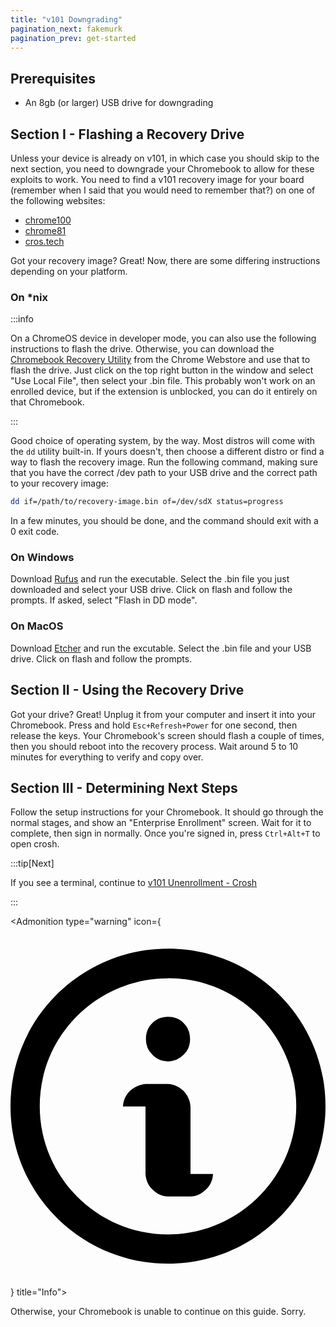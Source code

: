 ```yaml
---
title: "v101 Downgrading"
pagination_next: fakemurk
pagination_prev: get-started
---
```



## Prerequisites

- An 8gb (or larger) USB drive for downgrading

## Section I - Flashing a Recovery Drive

Unless your device is already on v101, in which case you should skip to the next section, you need to downgrade your Chromebook to allow for these exploits to work. You need to find a v101 recovery image for your board (remember when I said that you would need to remember that?) on one of the following websites:

- [chrome100](https://chrome100.dev/)
- [chrome81](https://rainestorme.github.io/chrome81/)
- [cros.tech](https://cros.tech/)

Got your recovery image? Great! Now, there are some differing instructions depending on your platform.

### On *nix

:::info

On a ChromeOS device in developer mode, you can also use the following instructions to flash the drive. Otherwise, you can download the [Chromebook Recovery Utility](https://chromewebstore.google.com/detail/chromebook-recovery-utili/pocpnlppkickgojjlmhdmidojbmbodfm) from the Chrome Webstore and use that to flash the drive. Just click on the top right button in the window and select "Use Local File", then select your .bin file. This probably won't work on an enrolled device, but if the extension is unblocked, you can do it entirely on that Chromebook.

:::

Good choice of operating system, by the way. Most distros will come with the `dd` utility built-in. If yours doesn't, then choose a different distro or find a way to flash the recovery image. Run the following command, making sure that you have the correct /dev path to your USB drive and the correct path to your recovery image:

```sh
dd if=/path/to/recovery-image.bin of=/dev/sdX status=progress
```

In a few minutes, you should be done, and the command should exit with a 0 exit code.

### On Windows

Download [Rufus](https://rufus.ie/) and run the executable. Select the .bin file you just downloaded and select your USB drive. Click on flash and follow the prompts. If asked, select "Flash in DD mode".

### On MacOS

Download [Etcher](https://www.balena.io/etcher) and run the excutable. Select the .bin file and your USB drive. Click on flash and follow the prompts.

## Section II - Using the Recovery Drive

Got your drive? Great! Unplug it from your computer and insert it into your Chromebook. Press and hold `Esc+Refresh+Power` for one second, then release the keys. Your Chromebook's screen should flash a couple of times, then you should reboot into the recovery process. Wait around 5 to 10 minutes for everything to verify and copy over.

## Section III - Determining Next Steps

Follow the setup instructions for your Chromebook. It should go through the normal stages, and show an "Enterprise Enrollment" screen. Wait for it to complete, then sign in normally. Once you're signed in, press `Ctrl+Alt+T` to open crosh.

:::tip[Next]

If you see a terminal, continue to [v101 Unenrollment - Crosh](v101-crosh)

:::

<Admonition type="warning" icon={<svg viewBox="0 0 14 16"><path fill-rule="evenodd" d="M6.3 5.69a.942.942 0 0 1-.28-.7c0-.28.09-.52.28-.7.19-.18.42-.28.7-.28.28 0 .52.09.7.28.18.19.28.42.28.7 0 .28-.09.52-.28.7a1 1 0 0 1-.7.3c-.28 0-.52-.11-.7-.3zM8 7.99c-.02-.25-.11-.48-.31-.69-.2-.19-.42-.3-.69-.31H6c-.27.02-.48.13-.69.31-.2.2-.3.44-.31.69h1v3c.02.27.11.5.31.69.2.2.42.31.69.31h1c.27 0 .48-.11.69-.31.2-.19.3-.42.31-.69H8V7.98v.01zM7 2.3c-3.14 0-5.7 2.54-5.7 5.68 0 3.14 2.56 5.7 5.7 5.7s5.7-2.55 5.7-5.7c0-3.15-2.56-5.69-5.7-5.69v.01zM7 .98c3.86 0 7 3.14 7 7s-3.14 7-7 7-7-3.12-7-7 3.14-7 7-7z"></path></svg>} title="Info">
	<p>Otherwise, your Chromebook is unable to continue on this guide. Sorry.</p>
</Admonition>